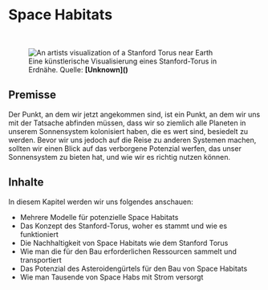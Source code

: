 
# Space Habitats

<ReadingTime />
<AudioPlayer ident="spacehabs/introduction" />

<br/>
<figure>
<Image src={require(".//../../resources/images/spacehabitats.png")} alt="An artists visualization of a Stanford Torus near Earth" />
<figcaption style={{ color: "rgb(156, 156, 156)", fontSize: "14px", marginTop: "2px" }}>Eine künstlerische Visualisierung eines Stanford-Torus in Erdnähe. Quelle: <strong>[Unknown]()</strong></figcaption>
</figure>

## Premisse
Der Punkt, an dem wir jetzt angekommen sind, ist ein Punkt, an dem wir uns mit der Tatsache abfinden müssen, dass wir so ziemlich alle Planeten in unserem Sonnensystem kolonisiert haben, die es wert sind, besiedelt zu werden. Bevor wir uns jedoch auf die Reise zu anderen Systemen machen, sollten wir einen Blick auf das verborgene Potenzial werfen, das unser Sonnensystem zu bieten hat, und wie wir es richtig nutzen können.

## Inhalte
In diesem Kapitel werden wir uns folgendes anschauen:

- Mehrere Modelle für potenzielle Space Habitats 
- Das Konzept des Stanford-Torus, woher es stammt und wie es funktioniert
- Die Nachhaltigkeit von Space Habitats wie dem Stanford Torus
- Wie man die für den Bau erforderlichen Ressourcen sammelt und transportiert
- Das Potenzial des Asteroidengürtels für den Bau von Space Habitats
- Wie man Tausende von Space Habs mit Strom versorgt


<SaveArticleSection article="space-habitats-introduction"/>

<Analytics />